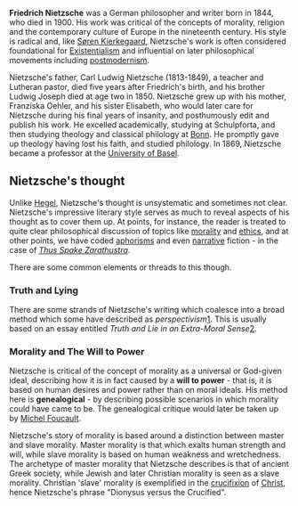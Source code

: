 {{subpages}}

'''Friedrich Nietzsche''' was a German philosopher and writer born in 1844, who died in 1900. His work was critical of the concepts of morality, religion and the contemporary culture of Europe in the nineteenth century. His style is radical and, like [[Søren Kierkegaard]], Nietzsche's work is often considered foundational for [[Existentialism]] and influential on later philosophical movements including [[postmodernism]].

Nietzsche's father, Carl Ludwig Nietzsche (1813-1849), a teacher and Lutheran pastor, died five years after Friedrich's birth, and his brother Ludwig Joseph died at age two in 1850. Nietzsche grew up with his mother, Franziska Oehler, and his sister Elisabeth, who would later care for Nietzsche during his final years of insanity, and posthumously edit and publish his work. He excelled academically, studying at Schulpforta, and then studying theology and classical philology at [[University of Bonn|Bonn]]. He promptly gave up theology having lost his faith, and studied philology. In 1869, Nietzsche became a professor at the [[University of Basel]].

== Nietzsche's thought ==

Unlike [[Georg Wilhelm Friedrich Hegel|Hegel]], Nietzsche's thought is unsystematic and sometimes not clear. Nietzsche's impressive literary style serves as much to reveal aspects of his thought as to cover them up. At points, for instance, the reader is treated to quite clear philosophical discussion of topics like [[morality]] and [[ethics]], and at other points, we have coded [[aphorism|aphorisms]] and even [[narrative]] fiction - in the case of ''[[Thus Spake Zarathustra]]''.

There are some common elements or threads to this though.

=== Truth and Lying ===

There are some strands of Nietzsche's writing which coalesce into a broad method which some have described as ''perspectivism''[http://www.stolaf.edu/depts/philosophy/reed/2001/perspectivism.html]. This is usually based on an essay entitled ''Truth and Lie in an Extra-Moral Sense''[http://www.geocities.com/thenietzschechannel/tls.htm].

=== Morality and The Will to Power ===

Nietzsche is critical of the concept of morality as a universal or God-given ideal, describing how it is in fact caused by a '''will to power''' - that is, it is based on human desires and power rather than on moral ideals. His method here is '''genealogical''' - by describing possible scenarios in which morality could have came to be. The genealogical critique would later be taken up by [[Michel Foucault]].

Nietzsche's story of morality is based around a distinction between master and slave morality. Master morality is that which exalts human strength and will, while slave morality is based on human weakness and wretchedness. The archetype of master morality that Nietzsche describes is that of ancient Greek society, while Jewish and later Christian morality is seen as a slave morality. Christian 'slave' morality is exemplified in the [[crucifixion]] of [[Jesus Christ|Christ]], hence Nietzsche's phrase "Dionysus versus the Crucified".